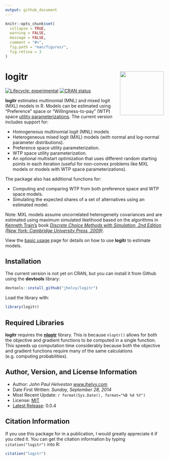 ```yaml
---
output: github_document
---
```


<!-- README.md is generated from README.Rmd. Please edit that file -->

```r
knitr::opts_chunk$set(
  collapse = TRUE,
  warning = FALSE,
  message = FALSE,
  comment = "#>",
  fig.path = "man/figures/",
  fig.retina = 3
)
```

# logitr <a href='https://jhelvy.github.io/logitr/'><img src='man/figures/logitr-hex.png' align="right" height="139" /></a>

<!-- badges: start -->
[![Lifecycle:
experimental](https://img.shields.io/badge/lifecycle-maturing-blue.svg)](https://www.tidyverse.org/lifecycle/#maturing)
[![CRAN
status](https://www.r-pkg.org/badges/version/logitr)](https://CRAN.R-project.org/package=logitr)
<!-- badges: end -->

**logitr** estimates multinomial (MNL) and mixed logit (MXL) models in
R. Models can be estimated using “Preference” space or
“Willingness-to-pay” (WTP) space [utility
parameterizations](https://jhelvy.github.io/logitr/articles/utility_models.html).
The current version includes support for:

- Homogeneous multinomial logit (MNL) models
- Heterogeneous mixed logit (MXL) models (with normal and log-normal parameter distributions).
- Preference space utility parameterization.
- WTP space utility parameterization.
- An optional multistart optimization that uses different random starting points in each iteration (useful for non-convex problems like MXL models or models with WTP space parameterizations).

The package also has additional functions for:

- Computing and comparing WTP from both preference space and WTP space models.
- Simulating the expected shares of a set of alternatives using an estimated model.

Note: MXL models assume uncorrelated heterogeneity covariances and are estimated using maximum simulated likelihood based on the algorithms in [Kenneth Train’s](http://eml.berkeley.edu/~train/) book [*Discrete Choice Methods with Simulation, 2nd Edition (New York: Cambridge University Press, 2009)*](http://eml.berkeley.edu/books/choice2.html).

View the [basic usage](https://jhelvy.github.io/logitr/articles/basic_usage.html) page for details on how to use **logitr** to estimate models.

## Installation

The current version is not yet on CRAN, but you can install it from
Github using the **devtools** library:

```r
devtools::install_github("jhelvy/logitr")
```

Load the library with:
```r
library(logitr)
```

## Required Libraries

**logitr** requires the [**nloptr**](https://cran.r-project.org/web/packages/nloptr/index.html) library. This is because `nloptr()` allows for both the objective and gradient functions to be computed in a single function. This speeds up computation time considerably because both the objective and gradient functions require many of the same calculations (e.g. computing probabilities).

## Author, Version, and License Information

- Author: *John Paul Helveston* [www.jhelvy.com](http://www.jhelvy.com/)
- Date First Written: *Sunday, September 28, 2014*
- Most Recent Update: `r format(Sys.Date(), format="%B %d %Y")`
- License: [MIT](https://github.com/jhelvy/logitr/blob/master/LICENSE.md)
- [Latest Release](https://github.com/jhelvy/logitr/releases/latest): 0.0.4

## Citation Information

If you use this package for in a publication, I would greatly appreciate it if you cited it. You can get the citation information by typing `citation("logitr")` into R:

```r
citation("logitr")
```

